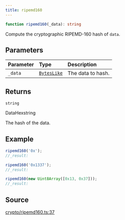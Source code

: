 ```yaml
---
title: ripemd160
---
```


```ts
function ripemd160(_data): string
```

Compute the cryptographic RIPEMD-160 hash of `data`.

## Parameters

| Parameter | Type | Description |
| :------ | :------ | :------ |
| `_data` | [`BytesLike`](/content/type-aliases/BytesLike) | The data to hash. |

## Returns

`string`

DataHexstring

The hash of the data.

## Example

```ts
ripemd160('0x');
//_result:

ripemd160('0x1337');
//_result:

ripemd160(new Uint8Array([0x13, 0x37]));
//_result:
```

## Source

[crypto/ripemd160.ts:37](https://github.com/dominant-strategies/quais.js/blob/9bfb949cc06bcfbb7d38a4e546f9ef7f1b4677ea/src/crypto/ripemd160.ts#L37)
